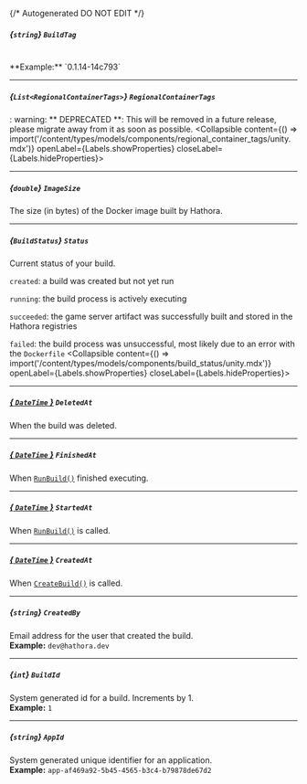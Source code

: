 {/* Autogenerated DO NOT EDIT  */}

##### *{`string`}* `BuildTag`
<br/>
**Example:** `0.1.14-14c793`

---
##### *{`List<RegionalContainerTags>`}* `RegionalContainerTags`
: warning: \*\* DEPRECATED \*\*: This will be removed in a future release, please migrate away from it as soon as possible.
<Collapsible content={() => import('/content/types/models/components/regional_container_tags/unity.mdx')} openLabel={Labels.showProperties} closeLabel={Labels.hideProperties}>
</Collapsible>

---
##### *{`double`}* `ImageSize`
The size (in bytes) of the Docker image built by Hathora.

---
##### *{`BuildStatus`}* `Status`
Current status of your build.

`created`: a build was created but not yet run

`running`: the build process is actively executing

`succeeded`: the game server artifact was successfully built and stored in the Hathora registries

`failed`: the build process was unsuccessful, most likely due to an error with the `Dockerfile`
<Collapsible content={() => import('/content/types/models/components/build_status/unity.mdx')} openLabel={Labels.showProperties} closeLabel={Labels.hideProperties}>
</Collapsible>

---
##### [*{ `DateTime` }*](https://learn.microsoft.com/en-us/dotnet/api/system.datetime?view=net-5.0) `DeletedAt`
When the build was deleted.

---
##### [*{ `DateTime` }*](https://learn.microsoft.com/en-us/dotnet/api/system.datetime?view=net-5.0) `FinishedAt`
When [`RunBuild()`](https://hathora.dev/api\#tag/BuildV1/operation/RunBuild) finished executing.

---
##### [*{ `DateTime` }*](https://learn.microsoft.com/en-us/dotnet/api/system.datetime?view=net-5.0) `StartedAt`
When [`RunBuild()`](https://hathora.dev/api\#tag/BuildV1/operation/RunBuild) is called.

---
##### [*{ `DateTime` }*](https://learn.microsoft.com/en-us/dotnet/api/system.datetime?view=net-5.0) `CreatedAt`
When [`CreateBuild()`](https://hathora.dev/api\#tag/BuildV1/operation/CreateBuild) is called.

---
##### *{`string`}* `CreatedBy`
Email address for the user that created the build.
<br/>
**Example:** `dev@hathora.dev`

---
##### *{`int`}* `BuildId`
System generated id for a build. Increments by 1.
<br/>
**Example:** `1`

---
##### *{`string`}* `AppId`
System generated unique identifier for an application.
<br/>
**Example:** `app-af469a92-5b45-4565-b3c4-b79878de67d2`


